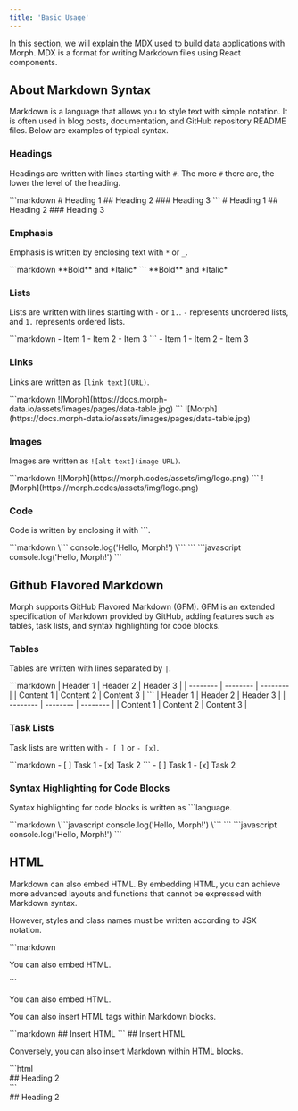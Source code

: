 ```yaml
---
title: 'Basic Usage'
---
```


In this section, we will explain the MDX used to build data applications with Morph. MDX is a format for writing Markdown files using React components.

## About Markdown Syntax

Markdown is a language that allows you to style text with simple notation. It is often used in blog posts, documentation, and GitHub repository README files. Below are examples of typical syntax.

### Headings

Headings are written with lines starting with `#`. The more `#` there are, the lower the level of the heading.

<Tabs>
  <Tab title="Code Example">
    ```markdown
    # Heading 1
    ## Heading 2
    ### Heading 3
    ```
  </Tab>
  <Tab title="Output">
    # Heading 1
    ## Heading 2
    ### Heading 3
  </Tab>
</Tabs>

### Emphasis

Emphasis is written by enclosing text with `*` or `_`.

<Tabs>
  <Tab title="Code Example">
    ```markdown
    **Bold** and *Italic*
    ```
  </Tab>
  <Tab title="Output">
    **Bold** and *Italic*
  </Tab>
</Tabs>

### Lists

Lists are written with lines starting with `-` or `1.`. `-` represents unordered lists, and `1.` represents ordered lists.

<Tabs>
  <Tab title="Code Example">
    ```markdown
    - Item 1
    - Item 2
    - Item 3
    ```
  </Tab>
  <Tab title="Output">
    - Item 1
    - Item 2
    - Item 3
  </Tab>
</Tabs>

### Links

Links are written as `[link text](URL)`.

<Tabs>
  <Tab title="Code Example">
    ```markdown
    ![Morph](https://docs.morph-data.io/assets/images/pages/data-table.jpg)
    ```
  </Tab>
  <Tab title="Output">
    ![Morph](https://docs.morph-data.io/assets/images/pages/data-table.jpg)
  </Tab>
</Tabs>

### Images

Images are written as `![alt text](image URL)`.

<Tabs>
  <Tab title="Code Example">
    ```markdown
    ![Morph](https://morph.codes/assets/img/logo.png)
    ```
  </Tab>
  <Tab title="Output">
    ![Morph](https://morph.codes/assets/img/logo.png)
  </Tab>
</Tabs>

### Code

Code is written by enclosing it with \`\`\`.

<Tabs>
  <Tab title="Code Example">
    ```markdown
    \```
    console.log('Hello, Morph!')
    \```
    ```
  </Tab>
  <Tab title="Output">
    ```javascript
    console.log('Hello, Morph!')
    ```
  </Tab>
</Tabs>

## Github Flavored Markdown

Morph supports GitHub Flavored Markdown (GFM). GFM is an extended specification of Markdown provided by GitHub, adding features such as tables, task lists, and syntax highlighting for code blocks.

### Tables

Tables are written with lines separated by `|`.

<Tabs>
  <Tab title="Code Example">
    ```markdown
    | Header 1 | Header 2 | Header 3 |
    | -------- | -------- | -------- |
    | Content 1 | Content 2 | Content 3 |
    ```
  </Tab>
  <Tab title="Output">
    | Header 1 | Header 2 | Header 3 |
    | -------- | -------- | -------- |
    | Content 1 | Content 2 | Content 3 |
  </Tab>
</Tabs>

### Task Lists

Task lists are written with `- [ ]` or `- [x]`.

<Tabs>
  <Tab title="Code Example">
    ```markdown
    - [ ] Task 1
    - [x] Task 2
    ```
  </Tab>
  <Tab title="Output">
    - [ ] Task 1
    - [x] Task 2
  </Tab>
</Tabs>

### Syntax Highlighting for Code Blocks

Syntax highlighting for code blocks is written as \`\`\`language.

<Tabs>
  <Tab title="Code Example">
    ```markdown
    \```javascript
    console.log('Hello, Morph!')
    \```
    ```
  </Tab>
  <Tab title="Output">
    ```javascript
    console.log('Hello, Morph!')
    ```
  </Tab>
</Tabs>

## HTML

Markdown can also embed HTML. By embedding HTML, you can achieve more advanced layouts and functions that cannot be expressed with Markdown syntax.

However, styles and class names must be written according to JSX notation.

<Tabs>
  <Tab title="Code Example">
    ```markdown
    <div className="rounded-lg" style={{backgroundColor: '#f0f0f0', padding: '16px'}}>
      <p>You can also embed HTML.</p>
    </div>
    ```
  </Tab>
  <Tab title="Output">
    <div className="rounded-lg" style={{backgroundColor: '#f0f0f0', padding: '16px'}}>
      <p>You can also embed HTML.</p>
    </div>
  </Tab>
</Tabs>

You can also insert HTML tags within Markdown blocks.

<Tabs>
  <Tab title="Code Example">
    ```markdown
    ## Insert <span style={{ color: 'pink' }}>HTML</span>
    ```
  </Tab>
  <Tab title="Output">
    ## Insert <span style={{ color: 'pink' }}>HTML</span>
  </Tab>
</Tabs>

Conversely, you can also insert Markdown within HTML blocks.

<Tabs>
  <Tab title="Code Example">
    ```html
    <div>
      ## Heading 2
    </div>
    ```
  </Tab>
  <Tab title="Output">
    <div style={{backgroundColor: '#f0f0f0', padding: '4px 8px'}}>
      ## Heading 2
    </div>
  </Tab>
</Tabs>